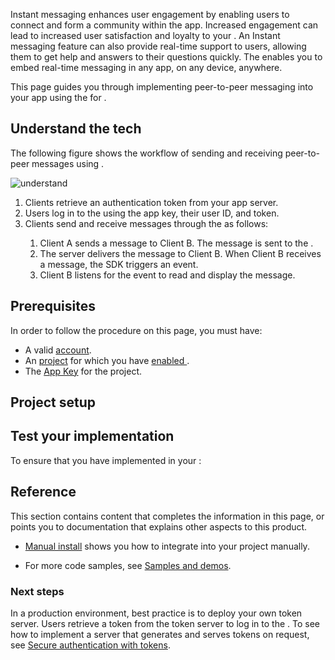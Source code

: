
Instant messaging enhances user engagement by enabling users to connect and form a community within the app. Increased engagement can lead to increased user satisfaction and loyalty to your <Vpl k="CLIENT"/>. An Instant messaging feature can also provide real-time support to users, allowing them to get help and answers to their questions quickly. The <Vpd k="SDK"/> enables you to embed real-time messaging in any app, on any device, anywhere.

This page guides you through implementing peer-to-peer messaging into your app using the <Vpd k="SDK"/> for <Vpl k="NAME" />.


## Understand the tech

The following figure shows the workflow of sending and receiving peer-to-peer messages using <Vpd k="SDK"/>.

![understand](/images/chat/get-started-sdk-understand.png)

1. Clients retrieve an authentication token from your app server.
1. Users log in to the <Vg k="CHAT_SERVER" /> using the app key, their user ID, and token.
1. Clients send and receive messages through the <Vg k="CHAT_SERVER" /> as follows:
	1. Client A sends a message to Client B. The message is sent to the <Vg k="CHAT_SERVER" />. 
	1. The server delivers the message to Client B. When Client B receives a message, the SDK triggers an event.
	1. Client B listens for the event to read and display the message.

## Prerequisites

In order to follow the procedure on this page, you must have:

- A valid [<Vg k="COMPANY"/> account](../reference/manage-agora-account#create-an-agora-account).
- An [<Vg k="COMPANY"/> project](../reference/manage-agora-account#create-and-manage-projects) for which you have [enabled <Vg k="CHAT" />](enable#enable-).
- The [App Key](enable#get-the-information-of-the-chat-project) for the project.

<Prerequisites />


## Project setup

<ProjectSetup />

<ProjectImplement />

## Test your implementation

To ensure that you have implemented <Vpd k="PRODUCT" /> in your <Vpl k="CLIENT" />:

<ProjectTest />

## Reference
This section contains content that completes the information in this page, or points you to documentation that explains other aspects to this product.

* [Manual install](../reference/manual-sdk-install) shows you how to integrate <Vpd k="SDK" /> into your project manually.

* For more code samples, see [Samples and demos](../reference/downloads).


<Reference />

### Next steps

In a production environment, best practice is to deploy your own token server. Users retrieve a token from the token server to log in to the <Vg k="CHAT_SERVER" />. To see how to implement a server that generates and serves tokens on request, see [Secure authentication with tokens](../develop/authentication).

